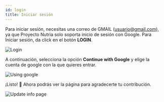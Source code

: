```yaml
---
id: login
title: Iniciar sesión
---
```


Para iniciar sesión, necesitas una correo de GMAIL (usuario@gmail.com), ya que Proyecto Nutria solo soporta inicio de sesión con Google. Para Iniciar sesión, da click en el botón **LOGIN**.

![Login](/img/docs/yaos/interviewer/mock-interview/login.svg)

A continuación, selecciona la opción **Continue with Google** y elige la cuenta de google con la que quieres entrar.

![Using google](/img/docs/yaos/interviewer/mock-interview/using-google.svg)

¡Listo! 🎉 Ahora podrás ver la página para agradecerte tu contribución.

![Update info page](/img/docs/yaos/interviewer/mock-interview/update-info-page.PNG)
